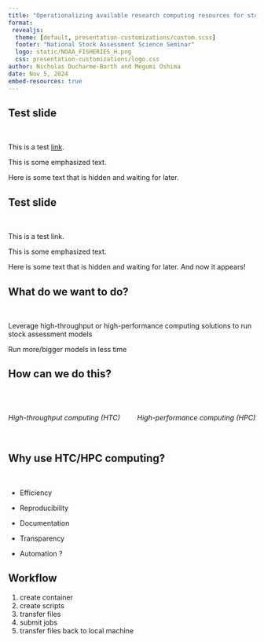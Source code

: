 ```yaml
---
title: "Operationalizing available research computing resources for stock assessment"
format: 
 revealjs:
  theme: [default, presentation-customizations/custom.scss]
  footer: "National Stock Assessment Science Seminar"
  logo: static/NOAA_FISHERIES_H.png
  css: presentation-customizations/logo.css
author: Nicholas Ducharme-Barth and Megumi Oshima
date: Nov 5, 2024
embed-resources: true
---
```


## Test slide 
<br/>

This is a test [link](https://quarto.org/docs/presentations/).

This is some [emphasized]{.blue} text.

[Here is some text that is hidden and waiting for later.]{.hide-text}

## Test slide 
<br/>

[This is a test link.]{.hide-text}

[This is some emphasized text.]{.hide-text}

Here is some text that is hidden and waiting for later. And now it appears!

## What do we want to do?  
<br/>

::: {.fragment .strike}
Leverage high-throughput or high-performance computing solutions to run stock assessment models
:::

::: {.fragment .fade-in}
Run more/bigger models in less time
:::

## How can we do this? 
<br/>  

::: columns
::: {.column width="45%"}
###### High-throughput computing (HTC)
:::

::: {.column width="45%"}
###### High-performance computing (HPC)
:::
:::

## Why use HTC/HPC computing? 
<br/>  

-   Efficiency

-   Reproducibility

-   Documentation

-   Transparency

-   Automation [?]{.fragment .fade-in}

## Workflow  

::: incremental
1.  create container
2.  create scripts
3.  transfer files
4.  submit jobs
5.  transfer files back to local machine
:::
